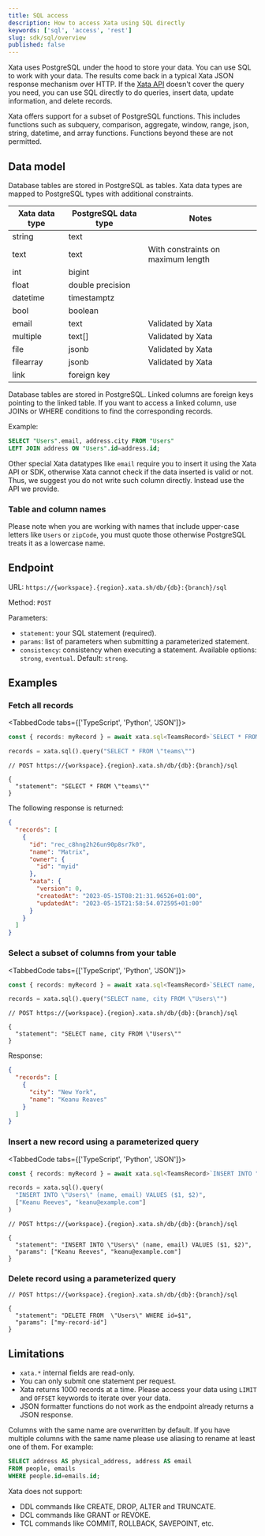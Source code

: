 ```yaml
---
title: SQL access
description: How to access Xata using SQL directly
keywords: ['sql', 'access', 'rest']
slug: sdk/sql/overview
published: false
---
```


Xata uses PostgreSQL under the hood to store your data. You can use SQL to work with your data. The results come back in a typical Xata JSON response mechanism over HTTP. If the [Xata API]() doesn't cover the query you need, you can use SQL directly to do queries, insert data, update information, and delete records.

Xata offers support for a subset of PostgreSQL functions. This includes functions such as subquery, comparison, aggregate, window, range, json, string, datetime, and array functions. Functions beyond these are not permitted.

## Data model

Database tables are stored in PostgreSQL as tables. Xata data types are mapped to PostgreSQL types with additional constraints.

| Xata data type | PostgreSQL data type | Notes |
| ------------- | -------------------   | ----- |
| string        | text                  |       |
| text          | text                  | With constraints on maximum length |
| int           | bigint                |       |
| float         | double precision      |       |
| datetime      | timestamptz           |       |
| bool          | boolean               |       |
| email         | text                  | Validated by Xata |
| multiple      | text[]                | Validated by Xata |
| file          | jsonb                 | Validated by Xata |
| filearray     | jsonb                 | Validated by Xata |
| link          | foreign key           |       |

Database tables are stored in PostgreSQL. Linked columns are foreign
keys pointing to the linked table. If you want to access a linked
column, use JOINs or WHERE conditions to find the corresponding
records. 

Example: 

```sql
SELECT "Users".email, address.city FROM "Users"
LEFT JOIN address ON "Users".id=address.id;
```

Other special Xata datatypes like `email` require you to insert it
using the Xata API or SDK, otherwise Xata cannot check if the data
inserted is valid or not. Thus, we suggest you do not write such
column directly. Instead use the API we provide.

### Table and column names

Please note when you are working with names that include upper-case
letters like `Users` or `zipCode`, you must quote those
otherwise PostgreSQL treats it as a lowercase name.

## Endpoint

URL: `https://{workspace}.{region}.xata.sh/db/{db}:{branch}/sql`

Method: `POST`

Parameters:
* `statement`: your SQL statement (required).
* `params`: list of parameters when submitting a parameterized statement.
* `consistency`: consistency when executing a statement. Available options: `strong`, `eventual`. Default: `strong`.

## Examples

### Fetch all records

<TabbedCode tabs={['TypeScript', 'Python', 'JSON']}>

```ts
const { records: myRecord } = await xata.sql<TeamsRecord>`SELECT * FROM teams`;
```

```python
records = xata.sql().query("SELECT * FROM \"teams\"")
```

```jsonc
// POST https://{workspace}.{region}.xata.sh/db/{db}:{branch}/sql

{
  "statement": "SELECT * FROM \"teams\""
}
```

</TabbedCode>

The following response is returned:

```json
{
  "records": [
    {
      "id": "rec_c8hng2h26un90p8sr7k0",
      "name": "Matrix",
      "owner": {
        "id": "myid"
      },
      "xata": {
        "version": 0,
        "createdAt": "2023-05-15T08:21:31.96526+01:00",
        "updatedAt": "2023-05-15T21:58:54.072595+01:00"
      }
    }
  ]
}
```

### Select a subset of columns from your table

<TabbedCode tabs={['TypeScript', 'Python', 'JSON']}>

```ts
const { records: myRecord } = await xata.sql<TeamsRecord>`SELECT name, city FROM "Users"`;
```

```python
records = xata.sql().query("SELECT name, city FROM \"Users\"")
```

```jsonc
// POST https://{workspace}.{region}.xata.sh/db/{db}:{branch}/sql

{
  "statement": "SELECT name, city FROM \"Users\""
}
```

</TabbedCode>

Response:

```json
{
  "records": [
    {
      "city": "New York",
      "name": "Keanu Reaves"
    }
  ]
}
```

### Insert a new record using a parameterized query

<TabbedCode tabs={['TypeScript', 'Python', 'JSON']}>
```ts
const { records: myRecord } = await xata.sql<TeamsRecord>`INSERT INTO "Users" (name, email) VALUES ($1, $2)`;
```
```python
records = xata.sql().query(
  "INSERT INTO \"Users\" (name, email) VALUES ($1, $2)",
  ["Keanu Reeves", "keanu@example.com"]
)
```
```jsonc
// POST https://{workspace}.{region}.xata.sh/db/{db}:{branch}/sql

{
  "statement": "INSERT INTO \"Users\" (name, email) VALUES ($1, $2)",
  "params": ["Keanu Reeves", "keanu@example.com"]
}
```
</TabbedCode>

### Delete record using a parameterized query

```jsonc
// POST https://{workspace}.{region}.xata.sh/db/{db}:{branch}/sql

{
  "statement": "DELETE FROM  \"Users\" WHERE id=$1",
  "params": ["my-record-id"]
}
```


## Limitations

* `xata.*` internal fields are read-only.
* You can only submit one statement per request.
* Xata returns 1000 records at a time. Please access your data using `LIMIT` and `OFFSET` keywords to iterate over your data.
* JSON formatter functions do not work as the endpoint already returns a JSON response.


Columns with the same name are overwritten by default. If you have multiple columns with the same name please use aliasing to rename at least one of them. For example: 
```sql
SELECT address AS physical_address, address AS email 
FROM people, emails 
WHERE people.id=emails.id;
```


Xata does not support:
* DDL commands like CREATE, DROP, ALTER and TRUNCATE.
* DCL commands like GRANT or REVOKE.
* TCL commands like COMMIT, ROLLBACK, SAVEPOINT, etc.
